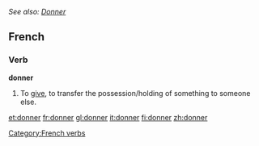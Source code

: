 ''See also: [[Donner]]''
==French==
===Verb===
'''donner'''
#To [[give]], to transfer the possession/holding of something to someone else.

[[Category:French verbs]]

[[et:donner]]
[[fr:donner]]
[[gl:donner]]
[[it:donner]]
[[fi:donner]]
[[zh:donner]]